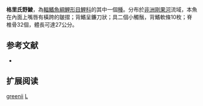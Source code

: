 {{Speciesbox
| name = 格里氏野鯪
| image = 
| status = LC
| status_system = iucn3.1
| genus = Labeo
| species = greenii
| authority = [[Boulenger|Boulenger]], 1902
| synonyms = 
}}
'''格里氏野鯪'''，為[[輻鰭魚綱|輻鰭魚綱]][[鯉形目|鯉形目]][[鯉科|鯉科]]的其中一個[[種|種]]。分布於[[非洲|非洲]][[剛果河|剛果河]]流域，本魚在內面上嘴唇有橫跨的皺摺；背鰭呈鐮刀狀；具二個小觸鬚，背鰭軟條10枚；脊椎骨32個，體長可達27公分。

== 参考文献 ==
{{refbegin}}
*{{FishBase_species|genus=Labeo|species=greenii|year=2011|month=12}}
{{refend}}

== 扩展阅读 ==
{{refbegin}}
{{wikispecies-inline|Labeo greenii|格里氏野鯪}}
{{refend}}
{{Taxonbar|from=Q1841129}}

[[Category:野鯪屬|greenii]]
[[Category:1902年描述的魚類|L]]


{{魚類小作品}}